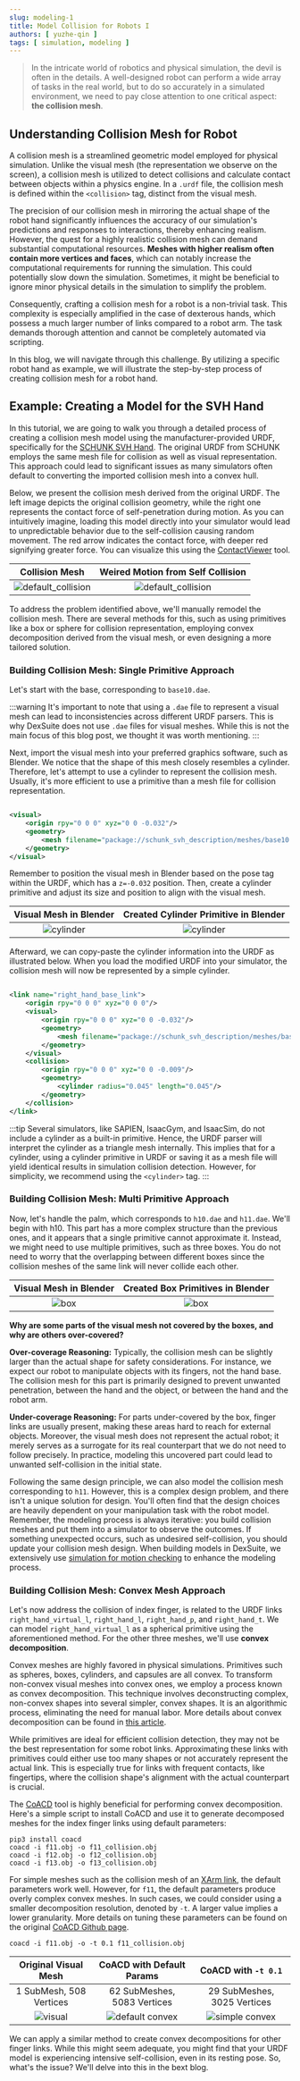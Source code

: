 ```yaml
---
slug: modeling-1
title: Model Collision for Robots I
authors: [ yuzhe-qin ]
tags: [ simulation, modeling ]
---
```


> In the intricate world of robotics and physical simulation, the devil is often in the details. A
> well-designed robot can perform a wide array of tasks in the real world, but to do so accurately
> in a simulated environment, we need to pay close attention to one critical aspect: **the
collision mesh**.

## Understanding Collision Mesh for Robot

A collision mesh is a streamlined geometric model employed for physical simulation. Unlike the
visual mesh (the representation we observe on the screen), a collision mesh is utilized to detect
collisions and calculate contact between objects within a physics engine. In a `.urdf` file, the
collision mesh is defined within the `<collision>` tag, distinct from the visual mesh.

The precision of our collision mesh in mirroring the actual shape of the robot hand significantly
influences the accuracy of our simulation's predictions and responses to interactions, thereby
enhancing realism.
However, the quest for a highly realistic collision mesh can demand substantial computational
resources. **Meshes with higher realism often contain more vertices and faces**, which can notably
increase the computational requirements for running the simulation. This could potentially slow down
the simulation. Sometimes, it might be beneficial to ignore minor physical details in the
simulation to simplify the problem.

Consequently, crafting a collision mesh for a robot is a non-trivial task. This complexity is
especially amplified in the case of dexterous hands, which possess a much larger number of links
compared to a robot arm. The task demands thorough attention and cannot be completely automated via
scripting.

In this blog, we will navigate through this challenge. By utilizing a specific robot hand as
example, we will illustrate the step-by-step process of creating collision mesh for a robot hand.

## Example: Creating a Model for the SVH Hand

In this tutorial, we are going to walk you through a detailed process of creating a collision mesh
model using the manufacturer-provided URDF, specifically for
the [SCHUNK SVH Hand](https://github.com/SCHUNK-SE-Co-KG/schunk_svh_ros_driver/tree/main/schunk_svh_description/urdf).
The original URDF from SCHUNK employs the same mesh file for collision as well as visual
representation. This approach could lead to significant issues as many simulators often default to
converting the imported collision mesh into a convex hull.

Below, we present the collision mesh derived from the original URDF. The left image depicts the
original collision geometry, while the right one represents the contact force of self-penetration
during motion. As you can intuitively imagine, loading this model directly into your simulator
would lead to unpredictable behavior due to the self-collision causing random movement. The red
arrow indicates the contact force, with deeper red signifying greater force. You can visualize this
using
the [ContactViewer](https://github.com/dexsuite/dex-urdf/blob/fc3c16cf255604078ff7f08ba08d8cacc31a3b3e/example/render_urdf_sapien.py#L35)
tool.

|               Collision Mesh                |      Weired Motion from  Self Collision      |
|:-------------------------------------------:|:--------------------------------------------:|
| ![default_collision](default_collision.png) | ![default_collision](default_collision.webp) |

To address the problem identified above, we'll manually remodel the collision mesh. There are
several methods for this, such as using primitives like a box or sphere for collision
representation, employing convex decomposition derived from the visual mesh, or even designing a
more tailored solution.

### Building Collision Mesh: Single Primitive Approach

Let's start with the base, corresponding to `base10.dae`.

:::warning
It's important to note that using a `.dae` file to represent a visual mesh can lead to
inconsistencies across different URDF parsers. This is why DexSuite does not use `.dae` files for
visual meshes. While this is not the main focus of this blog post, we thought it was worth
mentioning.
:::

Next, import the visual mesh into your preferred graphics software, such as Blender. We notice that
the shape of this mesh closely resembles a cylinder. Therefore, let's attempt to use a cylinder to
represent the collision mesh. Usually, it's more efficient to use a primitive than a mesh file for
collision representation.

```xml

<visual>
    <origin rpy="0 0 0" xyz="0 0 -0.032"/>
    <geometry>
        <mesh filename="package://schunk_svh_description/meshes/base10.dae"/>
    </geometry>
</visual>
```

Remember to position the visual mesh in Blender based on the pose tag within the URDF, which has
a `z=-0.032` position. Then, create a cylinder primitive and adjust its size and position to align
with the visual mesh.

|  Visual Mesh in Blender   | Created Cylinder Primitive in Blender |
|:-------------------------:|:-------------------------------------:|
| ![cylinder](base_dae.png) |     ![cylinder](base_blender.png)     |

Afterward, we can copy-paste the cylinder information into the URDF as illustrated below. When you
load the modified URDF into your simulator, the collision mesh will now be represented by a
simple cylinder.

```xml title="schunk_svh_hand_right.urdf"

<link name="right_hand_base_link">
    <origin rpy="0 0 0" xyz="0 0 0"/>
    <visual>
        <origin rpy="0 0 0" xyz="0 0 -0.032"/>
        <geometry>
            <mesh filename="package://schunk_svh_description/meshes/base10.dae"/>
        </geometry>
    </visual>
    <collision>
        <origin rpy="0 0 0" xyz="0 0 -0.009"/>
        <geometry>
            <cylinder radius="0.045" length="0.045"/>
        </geometry>
    </collision>
</link>
```

:::tip
Several simulators, like SAPIEN, IsaacGym, and IsaacSim, do not include a cylinder as a built-in
primitive. Hence, the URDF parser will interpret the cylinder as a triangle mesh internally. This
implies that for a cylinder, using a cylinder primitive in URDF or saving it as a mesh file will
yield identical results in simulation collision detection. However, for simplicity, we recommend
using the `<cylinder>` tag.
:::

### Building Collision Mesh: Multi Primitive Approach

Now, let's handle the palm, which corresponds to `h10.dae` and `h11.dae`. We'll begin with h10.
This part has a more complex structure than the previous ones, and it appears that a single
primitive cannot approximate it. Instead, we might need to use multiple primitives, such as three
boxes. You do not need to worry that the overlapping between different boxes since the collision
meshes of the same link will never collide each other.

| Visual Mesh in Blender | Created Box Primitives in Blender |
|:----------------------:|:---------------------------------:|
|  ![box](h10_dae.png)   |      ![box](h10_blender.png)      |

**Why are some parts of the visual mesh not covered by the boxes, and why are others over-covered?**

**Over-coverage Reasoning:**
Typically, the collision mesh can be slightly larger than the actual shape for safety
considerations. For instance, we expect our robot to manipulate objects with its fingers, not the
hand base. The collision mesh for this part is primarily designed to prevent unwanted penetration,
between the hand and the object, or between the hand and the robot arm.

**Under-coverage Reasoning:**
For parts under-covered by the box, finger links are usually present, making these areas hard to
reach for external objects. Moreover, the visual mesh does not represent the actual robot; it merely
serves as a surrogate for its real counterpart that we do not need to follow precisely. In practice,
modeling this uncovered part could lead to unwanted self-collision in the initial state.

Following the same design principle, we can also model the collision mesh corresponding to `h11`.
However, this is a complex design problem, and there isn't a unique solution for design. You'll
often find that the design choices are heavily dependent on your manipulation task with the robot
model. Remember, the modeling process is always iterative: you build collision meshes and put them
into a simulator to observe the outcomes. If something unexpected occurs, such as undesired
self-collision, you should update your collision mesh design.
When building models in DexSuite, we extensively
use [simulation for motion checking](https://github.com/dexsuite/dex-urdf/blob/main/example/render_urdf_sapien.py)
to enhance the modeling process.

### Building Collision Mesh: Convex Mesh Approach

Let's now address the collision of index finger, is related to the URDF
links `right_hand_virtual_l`, `right_hand_l`, `right_hand_p`, and `right_hand_t`. We can
model `right_hand_virtual_l` as a spherical primitive using the aforementioned method. For the other
three meshes, we'll use **convex decomposition**.

Convex meshes are highly favored in physical simulations. Primitives such as spheres, boxes,
cylinders, and capsules are all convex. To transform non-convex visual meshes into convex ones, we
employ a process known as convex decomposition. This technique involves deconstructing complex,
non-convex shapes into several simpler, convex shapes. It is an algorithmic process, eliminating the
need for manual labor. More details about convex decomposition can be found
in [this article](https://simulately.wiki/docs/toolkits/ConvexDecomp).

While primitives are ideal for efficient collision detection, they may not be the best
representation for some robot links. Approximating these links with primitives could either use too
many shapes or not accurately represent the actual link. This is especially true for links with
frequent contacts, like fingertips, where the collision shape's alignment with the actual
counterpart is crucial.

The [CoACD](https://github.com/SarahWeiii/CoACD) tool is highly beneficial for performing convex
decomposition. Here's a simple script to install CoACD and use it to generate decomposed meshes for
the index finger links using default parameters:

```shell
pip3 install coacd
coacd -i f11.obj -o f11_collision.obj
coacd -i f12.obj -o f12_collision.obj
coacd -i f13.obj -o f13_collision.obj
```

For simple meshes such as the collision mesh of
an [XArm link](https://github.com/dexsuite/dex-urdf/tree/main/robots/arms/xarm7/meshes/collision),
the default parameters work well. However, for `f11`, the default parameters produce overly complex
convex meshes. In such cases, we could consider using a smaller decomposition resolution, denoted
by `-t`. A larger value implies a lower granularity. More details on tuning these parameters can be
found on the original [CoACD Github page](https://github.com/SarahWeiii/CoACD).

```shell
coacd -i f11.obj -o -t 0.1 f11_collision.obj
```

|  Original Visual Mesh   |   CoACD with Default Params   |     CoACD with `-t 0.1`      |
|:-----------------------:|:-----------------------------:|:----------------------------:|
| 1 SubMesh, 508 Vertices |  62 SubMeshes, 5083 Vertices  | 29 SubMeshes, 3025 Vertices  | 
|   ![visual](f11.png)    | ![default convex](f11_62.png) | ![simple convex](f11_29.png) |

We can apply a similar method to create convex decompositions for other finger links. While this
might seem adequate, you might find that your URDF model is experiencing intensive self-collision,
even in its resting pose. So, what's the issue? We'll delve into this in the bext blog.
